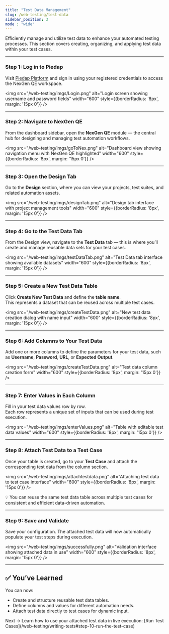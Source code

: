 ```yaml
---
title: "Test Data Management"  
slug: /web-testing/test-data
sidebar_position: 3
mode : "wide"
---
```



Efficiently manage and utilize test data to enhance your automated testing processes. This section covers creating, organizing, and applying test data within your test cases.

---

### <Icon icon="log-in" size={20} /> Step 1: Log in to Piedap
Visit [Piedap Platform](https://piedap.io) and sign in using your registered credentials to access the NexGen QE workspace.

<img 
  src="/web-testing/imgs/Login.png" 
  alt="Login screen showing username and password fields" 
  width="600" 
  style={{borderRadius: '8px', margin: '15px 0'}}
/>

---

### <Icon icon="layout-dashboard" size={20} /> Step 2: Navigate to NexGen QE
From the dashboard sidebar, open the **NexGen QE** module — the central hub for designing and managing test automation workflows.

<img 
  src="/web-testing/imgs/goToNex.png" 
  alt="Dashboard view showing navigation menu with NexGen QE highlighted" 
  width="600" 
  style={{borderRadius: '8px', margin: '15px 0'}}
/>

---

### <Icon icon="beaker" size={20} /> Step 3: Open the Design Tab
Go to the **Design** section, where you can view your projects, test suites, and related automation assets.

<img 
  src="/web-testing/imgs/designTab.png" 
  alt="Design tab interface with project management tools" 
  width="600" 
  style={{borderRadius: '8px', margin: '15px 0'}}
/>

---

### <Icon icon="database" size={20} /> Step 4: Go to the Test Data Tab
From the Design view, navigate to the **Test Data** tab — this is where you’ll create and manage reusable data sets for your test cases.

<img 
  src="/web-testing/imgs/testDataTab.png" 
  alt="Test Data tab interface showing available datasets" 
  width="600" 
  style={{borderRadius: '8px', margin: '15px 0'}}
/>

---

### <Icon icon="plus-circle" size={20} /> Step 5: Create a New Test Data Table
Click **Create New Test Data** and define the **table name**.  
This represents a dataset that can be reused across multiple test cases.

<img 
  src="/web-testing/imgs/createTestData.png" 
  alt="New test data creation dialog with name input" 
  width="600" 
  style={{borderRadius: '8px', margin: '15px 0'}}
/>

---

### <Icon icon="columns" size={20} /> Step 6: Add Columns to Your Test Data
Add one or more columns to define the parameters for your test data, such as **Username**, **Password**, **URL**, or **Expected Output**.

<img 
  src="/web-testing/imgs/createTestData.png" 
  alt="Test data column creation form" 
  width="600" 
  style={{borderRadius: '8px', margin: '15px 0'}}
/>

---

### <Icon icon="edit-3" size={20} /> Step 7: Enter Values in Each Column
Fill in your test data values row by row.  
Each row represents a unique set of inputs that can be used during test execution.

<img 
  src="/web-testing/imgs/enterValues.png" 
  alt="Table with editable test data values" 
  width="600" 
  style={{borderRadius: '8px', margin: '15px 0'}}
/>

---

### <Icon icon="link" size={20} /> Step 8: Attach Test Data to a Test Case
Once your table is created, go to your **Test Case** and attach the corresponding test data from the column section.

<img 
  src="/web-testing/imgs/attachtestdata.png" 
  alt="Attaching test data to test case interface" 
  width="600" 
  style={{borderRadius: '8px', margin: '15px 0'}}
/>

<Tip>
💡 You can reuse the same test data table across multiple test cases for consistent and efficient data-driven automation.
</Tip>

---

### <Icon icon="check-circle" size={20} /> Step 9: Save and Validate
Save your configuration. The attached test data will now automatically populate your test steps during execution.

<img 
  src="/web-testing/imgs/successfully.png" 
  alt="Validation interface showing attached data in use" 
  width="600" 
  style={{borderRadius: '8px', margin: '15px 0'}}
/>

---

## ✅ You’ve Learned
You can now:
- Create and structure reusable test data tables.  
- Define columns and values for different automation needs.  
- Attach test data directly to test cases for dynamic input.  

<Tip>
Next → Learn how to use your attached test data in live execution:  
[Run Test Cases](/web-testing/writing-tests#step-10-run-the-test-case)
</Tip>
